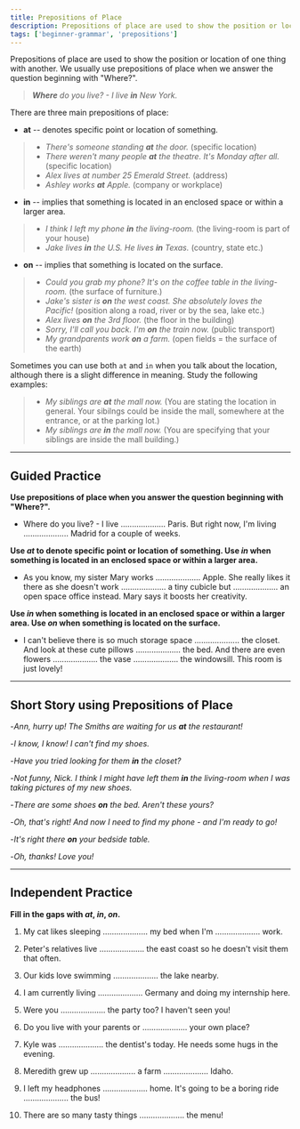 ```yaml
---
title: Prepositions of Place
description: Prepositions of place are used to show the position or location of one thing with another
tags: ['beginner-grammar', 'prepositions']
---
```


Prepositions of place are used to show the position or location of one thing with another. We usually use prepositions of place when we answer the question beginning with "Where?".

> _**Where** do you live? - I live **in** New York._

There are three main prepositions of place:

- **at** -- denotes specific point or location of something.

> - _There's someone standing **at** the door._ (specific location)
> - _There weren't many people **at** the theatre. It's Monday after all._ (specific location)
> - _Alex lives at number 25 Emerald Street._ (address)
> - _Ashley works **at** Apple._ (company or workplace)

- **in** -- implies that something is located in an enclosed space or within a larger area.

> - _I think I left my phone **in** the living-room._ (the living-room is part of your house)
> - _Jake lives **in** the U.S. He lives **in** Texas._ (country, state etc.)

- **on** -- implies that something is located on the surface.

> - _Could you grab my phone? It's on the coffee table in the living-room._ (the surface of furniture.)
> - _Jake's sister is **on** the west coast. She absolutely loves the Pacific!_ (position along a road, river or by the sea, lake etc.)
> - _Alex lives **on** the 3rd floor._ (the floor in the building)
> - _Sorry, I'll call you back. I'm **on** the train now._ (public transport)
> - _My grandparents work **on** a farm._ (open fields = the surface of the earth)

Sometimes you can use both `at` and `in` when you talk about the location, although there is a slight difference in meaning. Study the following examples:

> - _My siblings are **at** the mall now._ (You are stating the location in general. Your sibilngs could be inside the mall, somewhere at the entrance, or at the parking lot.)
> - _My siblings are **in** the mall now._ (You are specifying that your siblings are inside the mall building.)

---

## Guided Practice

**Use prepositions of place when you answer the question beginning with "Where?".**

- Where do you live? - I live .................... Paris. But right now, I'm living .................... Madrid for a couple of weeks. <InfoTooltip label="I live in Paris. But right now I'm living in Madrid for a couple of weeks." />

**Use _at_ to denote specific point or location of something. Use _in_ when something is located in an enclosed space or within a larger area.**

- As you know, my sister Mary works .................... Apple. She really likes it there as she doesn't work .................... a tiny cubicle but .................... an open space office instead. Mary says it boosts her creativity. <InfoTooltip label="As you know, my sister Mary works at Apple. She really likes it there as she doesn't work in a tiny cubicle but in an open space office instead." />

**Use _in_ when something is located in an enclosed space or within a larger area. Use _on_ when something is located on the surface.**

- I can't believe there is so much storage space .................... the closet. And look at these cute pillows .................... the bed. And there are even flowers .................... the vase .................... the windowsill. This room is just lovely! <InfoTooltip label="I can't believe there is so much storage space in the closet. And look at these cute pillows on the bed. And there are even flowers in the vase on the windowsill." />

---

## Short Story using Prepositions of Place

-_Ann, hurry up! The Smiths are waiting for us **at** the restaurant!_

-_I know, I know! I can't find my shoes._

-_Have you tried looking for them **in** the closet?_

-_Not funny, Nick. I think I might have left them **in** the living-room when I was taking pictures of my new shoes._

-_There are some shoes **on** the bed. Aren't these yours?_

-_Oh, that's right! And now I need to find my phone - and I'm ready to go!_

-_It's right there **on** your bedside table._

-_Oh, thanks! Love you!_

---

## Independent Practice

**Fill in the gaps with _at_, _in_, _on_.**

1. My cat likes sleeping .................... my bed when I'm .................... work. <InfoTooltip label="My cat likes sleeping on my bed when I'm at work." />

2. Peter's relatives live .................... the east coast so he doesn't visit them that often. <InfoTooltip label="on" />

3. Our kids love swimming .................... the lake nearby. <InfoTooltip label="in" />

4. I am currently living .................... Germany and doing my internship here. <InfoTooltip label="in" />

5. Were you .................... the party too? I haven't seen you! <InfoTooltip label="at" />

6. Do you live with your parents or .................... your own place? <InfoTooltip label="at" />

7. Kyle was .................... the dentist's today. He needs some hugs in the evening. <InfoTooltip label="at" />

8. Meredith grew up .................... a farm .................... Idaho. <InfoTooltip label="Meredith grew up on a farm in Idaho" />

9. I left my headphones .................... home. It's going to be a boring ride .................... the bus! <InfoTooltip label="I left my headphones at home. It's going to be a boring ride in the bus!" />

10. There are so many tasty things .................... the menu! <InfoTooltip label="on" />
